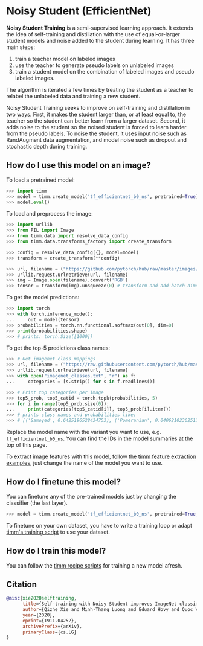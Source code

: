# Noisy Student (EfficientNet)

**Noisy Student Training** is a semi-supervised learning approach. It extends the idea of self-training
and distillation with the use of equal-or-larger student models and noise added to the student during learning. It has three main steps: 

1. train a teacher model on labeled images
2. use the teacher to generate pseudo labels on unlabeled images
3. train a student model on the combination of labeled images and pseudo labeled images. 

The algorithm is iterated a few times by treating the student as a teacher to relabel the unlabeled data and training a new student.

Noisy Student Training seeks to improve on self-training and distillation in two ways. First, it makes the student larger than, or at least equal to, the teacher so the student can better learn from a larger dataset. Second, it adds noise to the student so the noised student is forced to learn harder from the pseudo labels. To noise the student, it uses input noise such as RandAugment data augmentation, and model noise such as dropout and stochastic depth during training.

## How do I use this model on an image?

To load a pretrained model:

```py
>>> import timm
>>> model = timm.create_model('tf_efficientnet_b0_ns', pretrained=True)
>>> model.eval()
```

To load and preprocess the image:

```py 
>>> import urllib
>>> from PIL import Image
>>> from timm.data import resolve_data_config
>>> from timm.data.transforms_factory import create_transform

>>> config = resolve_data_config({}, model=model)
>>> transform = create_transform(**config)

>>> url, filename = ("https://github.com/pytorch/hub/raw/master/images/dog.jpg", "dog.jpg")
>>> urllib.request.urlretrieve(url, filename)
>>> img = Image.open(filename).convert('RGB')
>>> tensor = transform(img).unsqueeze(0) # transform and add batch dimension
```

To get the model predictions:

```py
>>> import torch
>>> with torch.inference_mode():
...     out = model(tensor)
>>> probabilities = torch.nn.functional.softmax(out[0], dim=0)
>>> print(probabilities.shape)
>>> # prints: torch.Size([1000])
```

To get the top-5 predictions class names:

```py
>>> # Get imagenet class mappings
>>> url, filename = ("https://raw.githubusercontent.com/pytorch/hub/master/imagenet_classes.txt", "imagenet_classes.txt")
>>> urllib.request.urlretrieve(url, filename) 
>>> with open("imagenet_classes.txt", "r") as f:
...     categories = [s.strip() for s in f.readlines()]

>>> # Print top categories per image
>>> top5_prob, top5_catid = torch.topk(probabilities, 5)
>>> for i in range(top5_prob.size(0)):
...     print(categories[top5_catid[i]], top5_prob[i].item())
>>> # prints class names and probabilities like:
>>> # [('Samoyed', 0.6425196528434753), ('Pomeranian', 0.04062102362513542), ('keeshond', 0.03186424449086189), ('white wolf', 0.01739676296710968), ('Eskimo dog', 0.011717947199940681)]
```

Replace the model name with the variant you want to use, e.g. `tf_efficientnet_b0_ns`. You can find the IDs in the model summaries at the top of this page.

To extract image features with this model, follow the [timm feature extraction examples](../feature_extraction), just change the name of the model you want to use.

## How do I finetune this model?

You can finetune any of the pre-trained models just by changing the classifier (the last layer).

```py
>>> model = timm.create_model('tf_efficientnet_b0_ns', pretrained=True, num_classes=NUM_FINETUNE_CLASSES)
```
To finetune on your own dataset, you have to write a training loop or adapt [timm's training
script](https://github.com/rwightman/pytorch-image-models/blob/master/train.py) to use your dataset.

## How do I train this model?

You can follow the [timm recipe scripts](../training_script) for training a new model afresh.

## Citation

```BibTeX
@misc{xie2020selftraining,
      title={Self-training with Noisy Student improves ImageNet classification}, 
      author={Qizhe Xie and Minh-Thang Luong and Eduard Hovy and Quoc V. Le},
      year={2020},
      eprint={1911.04252},
      archivePrefix={arXiv},
      primaryClass={cs.LG}
}
```

<!--
Type: model-index
Collections:
- Name: Noisy Student
  Paper:
    Title: Self-training with Noisy Student improves ImageNet classification
    URL: https://paperswithcode.com/paper/self-training-with-noisy-student-improves
Models:
- Name: tf_efficientnet_b0_ns
  In Collection: Noisy Student
  Metadata:
    FLOPs: 488688572
    Parameters: 5290000
    File Size: 21386709
    Architecture:
    - 1x1 Convolution
    - Average Pooling
    - Batch Normalization
    - Convolution
    - Dense Connections
    - Dropout
    - Inverted Residual Block
    - Squeeze-and-Excitation Block
    - Swish
    Tasks:
    - Image Classification
    Training Techniques:
    - AutoAugment
    - FixRes
    - Label Smoothing
    - Noisy Student
    - RMSProp
    - RandAugment
    - Weight Decay
    Training Data:
    - ImageNet
    - JFT-300M
    Training Resources: Cloud TPU v3 Pod
    ID: tf_efficientnet_b0_ns
    LR: 0.128
    Epochs: 700
    Dropout: 0.5
    Crop Pct: '0.875'
    Momentum: 0.9
    Batch Size: 2048
    Image Size: '224'
    Weight Decay: 1.0e-05
    Interpolation: bicubic
    RMSProp Decay: 0.9
    Label Smoothing: 0.1
    BatchNorm Momentum: 0.99
    Stochastic Depth Survival: 0.8
  Code: https://github.com/rwightman/pytorch-image-models/blob/9a25fdf3ad0414b4d66da443fe60ae0aa14edc84/timm/models/efficientnet.py#L1427
  Weights: https://github.com/rwightman/pytorch-image-models/releases/download/v0.1-weights/tf_efficientnet_b0_ns-c0e6a31c.pth
  Results:
  - Task: Image Classification
    Dataset: ImageNet
    Metrics:
      Top 1 Accuracy: 78.66%
      Top 5 Accuracy: 94.37%
- Name: tf_efficientnet_b1_ns
  In Collection: Noisy Student
  Metadata:
    FLOPs: 883633200
    Parameters: 7790000
    File Size: 31516408
    Architecture:
    - 1x1 Convolution
    - Average Pooling
    - Batch Normalization
    - Convolution
    - Dense Connections
    - Dropout
    - Inverted Residual Block
    - Squeeze-and-Excitation Block
    - Swish
    Tasks:
    - Image Classification
    Training Techniques:
    - AutoAugment
    - FixRes
    - Label Smoothing
    - Noisy Student
    - RMSProp
    - RandAugment
    - Weight Decay
    Training Data:
    - ImageNet
    - JFT-300M
    Training Resources: Cloud TPU v3 Pod
    ID: tf_efficientnet_b1_ns
    LR: 0.128
    Epochs: 700
    Dropout: 0.5
    Crop Pct: '0.882'
    Momentum: 0.9
    Batch Size: 2048
    Image Size: '240'
    Weight Decay: 1.0e-05
    Interpolation: bicubic
    RMSProp Decay: 0.9
    Label Smoothing: 0.1
    BatchNorm Momentum: 0.99
    Stochastic Depth Survival: 0.8
  Code: https://github.com/rwightman/pytorch-image-models/blob/9a25fdf3ad0414b4d66da443fe60ae0aa14edc84/timm/models/efficientnet.py#L1437
  Weights: https://github.com/rwightman/pytorch-image-models/releases/download/v0.1-weights/tf_efficientnet_b1_ns-99dd0c41.pth
  Results:
  - Task: Image Classification
    Dataset: ImageNet
    Metrics:
      Top 1 Accuracy: 81.39%
      Top 5 Accuracy: 95.74%
- Name: tf_efficientnet_b2_ns
  In Collection: Noisy Student
  Metadata:
    FLOPs: 1234321170
    Parameters: 9110000
    File Size: 36801803
    Architecture:
    - 1x1 Convolution
    - Average Pooling
    - Batch Normalization
    - Convolution
    - Dense Connections
    - Dropout
    - Inverted Residual Block
    - Squeeze-and-Excitation Block
    - Swish
    Tasks:
    - Image Classification
    Training Techniques:
    - AutoAugment
    - FixRes
    - Label Smoothing
    - Noisy Student
    - RMSProp
    - RandAugment
    - Weight Decay
    Training Data:
    - ImageNet
    - JFT-300M
    Training Resources: Cloud TPU v3 Pod
    ID: tf_efficientnet_b2_ns
    LR: 0.128
    Epochs: 700
    Dropout: 0.5
    Crop Pct: '0.89'
    Momentum: 0.9
    Batch Size: 2048
    Image Size: '260'
    Weight Decay: 1.0e-05
    Interpolation: bicubic
    RMSProp Decay: 0.9
    Label Smoothing: 0.1
    BatchNorm Momentum: 0.99
    Stochastic Depth Survival: 0.8
  Code: https://github.com/rwightman/pytorch-image-models/blob/9a25fdf3ad0414b4d66da443fe60ae0aa14edc84/timm/models/efficientnet.py#L1447
  Weights: https://github.com/rwightman/pytorch-image-models/releases/download/v0.1-weights/tf_efficientnet_b2_ns-00306e48.pth
  Results:
  - Task: Image Classification
    Dataset: ImageNet
    Metrics:
      Top 1 Accuracy: 82.39%
      Top 5 Accuracy: 96.24%
- Name: tf_efficientnet_b3_ns
  In Collection: Noisy Student
  Metadata:
    FLOPs: 2275247568
    Parameters: 12230000
    File Size: 49385734
    Architecture:
    - 1x1 Convolution
    - Average Pooling
    - Batch Normalization
    - Convolution
    - Dense Connections
    - Dropout
    - Inverted Residual Block
    - Squeeze-and-Excitation Block
    - Swish
    Tasks:
    - Image Classification
    Training Techniques:
    - AutoAugment
    - FixRes
    - Label Smoothing
    - Noisy Student
    - RMSProp
    - RandAugment
    - Weight Decay
    Training Data:
    - ImageNet
    - JFT-300M
    Training Resources: Cloud TPU v3 Pod
    ID: tf_efficientnet_b3_ns
    LR: 0.128
    Epochs: 700
    Dropout: 0.5
    Crop Pct: '0.904'
    Momentum: 0.9
    Batch Size: 2048
    Image Size: '300'
    Weight Decay: 1.0e-05
    Interpolation: bicubic
    RMSProp Decay: 0.9
    Label Smoothing: 0.1
    BatchNorm Momentum: 0.99
    Stochastic Depth Survival: 0.8
  Code: https://github.com/rwightman/pytorch-image-models/blob/9a25fdf3ad0414b4d66da443fe60ae0aa14edc84/timm/models/efficientnet.py#L1457
  Weights: https://github.com/rwightman/pytorch-image-models/releases/download/v0.1-weights/tf_efficientnet_b3_ns-9d44bf68.pth
  Results:
  - Task: Image Classification
    Dataset: ImageNet
    Metrics:
      Top 1 Accuracy: 84.04%
      Top 5 Accuracy: 96.91%
- Name: tf_efficientnet_b4_ns
  In Collection: Noisy Student
  Metadata:
    FLOPs: 5749638672
    Parameters: 19340000
    File Size: 77995057
    Architecture:
    - 1x1 Convolution
    - Average Pooling
    - Batch Normalization
    - Convolution
    - Dense Connections
    - Dropout
    - Inverted Residual Block
    - Squeeze-and-Excitation Block
    - Swish
    Tasks:
    - Image Classification
    Training Techniques:
    - AutoAugment
    - FixRes
    - Label Smoothing
    - Noisy Student
    - RMSProp
    - RandAugment
    - Weight Decay
    Training Data:
    - ImageNet
    - JFT-300M
    Training Resources: Cloud TPU v3 Pod
    ID: tf_efficientnet_b4_ns
    LR: 0.128
    Epochs: 700
    Dropout: 0.5
    Crop Pct: '0.922'
    Momentum: 0.9
    Batch Size: 2048
    Image Size: '380'
    Weight Decay: 1.0e-05
    Interpolation: bicubic
    RMSProp Decay: 0.9
    Label Smoothing: 0.1
    BatchNorm Momentum: 0.99
    Stochastic Depth Survival: 0.8
  Code: https://github.com/rwightman/pytorch-image-models/blob/9a25fdf3ad0414b4d66da443fe60ae0aa14edc84/timm/models/efficientnet.py#L1467
  Weights: https://github.com/rwightman/pytorch-image-models/releases/download/v0.1-weights/tf_efficientnet_b4_ns-d6313a46.pth
  Results:
  - Task: Image Classification
    Dataset: ImageNet
    Metrics:
      Top 1 Accuracy: 85.15%
      Top 5 Accuracy: 97.47%
- Name: tf_efficientnet_b5_ns
  In Collection: Noisy Student
  Metadata:
    FLOPs: 13176501888
    Parameters: 30390000
    File Size: 122404944
    Architecture:
    - 1x1 Convolution
    - Average Pooling
    - Batch Normalization
    - Convolution
    - Dense Connections
    - Dropout
    - Inverted Residual Block
    - Squeeze-and-Excitation Block
    - Swish
    Tasks:
    - Image Classification
    Training Techniques:
    - AutoAugment
    - FixRes
    - Label Smoothing
    - Noisy Student
    - RMSProp
    - RandAugment
    - Weight Decay
    Training Data:
    - ImageNet
    - JFT-300M
    Training Resources: Cloud TPU v3 Pod
    ID: tf_efficientnet_b5_ns
    LR: 0.128
    Epochs: 350
    Dropout: 0.5
    Crop Pct: '0.934'
    Momentum: 0.9
    Batch Size: 2048
    Image Size: '456'
    Weight Decay: 1.0e-05
    Interpolation: bicubic
    RMSProp Decay: 0.9
    Label Smoothing: 0.1
    BatchNorm Momentum: 0.99
    Stochastic Depth Survival: 0.8
  Code: https://github.com/rwightman/pytorch-image-models/blob/9a25fdf3ad0414b4d66da443fe60ae0aa14edc84/timm/models/efficientnet.py#L1477
  Weights: https://github.com/rwightman/pytorch-image-models/releases/download/v0.1-weights/tf_efficientnet_b5_ns-6f26d0cf.pth
  Results:
  - Task: Image Classification
    Dataset: ImageNet
    Metrics:
      Top 1 Accuracy: 86.08%
      Top 5 Accuracy: 97.75%
- Name: tf_efficientnet_b6_ns
  In Collection: Noisy Student
  Metadata:
    FLOPs: 24180518488
    Parameters: 43040000
    File Size: 173239537
    Architecture:
    - 1x1 Convolution
    - Average Pooling
    - Batch Normalization
    - Convolution
    - Dense Connections
    - Dropout
    - Inverted Residual Block
    - Squeeze-and-Excitation Block
    - Swish
    Tasks:
    - Image Classification
    Training Techniques:
    - AutoAugment
    - FixRes
    - Label Smoothing
    - Noisy Student
    - RMSProp
    - RandAugment
    - Weight Decay
    Training Data:
    - ImageNet
    - JFT-300M
    Training Resources: Cloud TPU v3 Pod
    ID: tf_efficientnet_b6_ns
    LR: 0.128
    Epochs: 350
    Dropout: 0.5
    Crop Pct: '0.942'
    Momentum: 0.9
    Batch Size: 2048
    Image Size: '528'
    Weight Decay: 1.0e-05
    Interpolation: bicubic
    RMSProp Decay: 0.9
    Label Smoothing: 0.1
    BatchNorm Momentum: 0.99
    Stochastic Depth Survival: 0.8
  Code: https://github.com/rwightman/pytorch-image-models/blob/9a25fdf3ad0414b4d66da443fe60ae0aa14edc84/timm/models/efficientnet.py#L1487
  Weights: https://github.com/rwightman/pytorch-image-models/releases/download/v0.1-weights/tf_efficientnet_b6_ns-51548356.pth
  Results:
  - Task: Image Classification
    Dataset: ImageNet
    Metrics:
      Top 1 Accuracy: 86.45%
      Top 5 Accuracy: 97.88%
- Name: tf_efficientnet_b7_ns
  In Collection: Noisy Student
  Metadata:
    FLOPs: 48205304880
    Parameters: 66349999
    File Size: 266853140
    Architecture:
    - 1x1 Convolution
    - Average Pooling
    - Batch Normalization
    - Convolution
    - Dense Connections
    - Dropout
    - Inverted Residual Block
    - Squeeze-and-Excitation Block
    - Swish
    Tasks:
    - Image Classification
    Training Techniques:
    - AutoAugment
    - FixRes
    - Label Smoothing
    - Noisy Student
    - RMSProp
    - RandAugment
    - Weight Decay
    Training Data:
    - ImageNet
    - JFT-300M
    Training Resources: Cloud TPU v3 Pod
    ID: tf_efficientnet_b7_ns
    LR: 0.128
    Epochs: 350
    Dropout: 0.5
    Crop Pct: '0.949'
    Momentum: 0.9
    Batch Size: 2048
    Image Size: '600'
    Weight Decay: 1.0e-05
    Interpolation: bicubic
    RMSProp Decay: 0.9
    Label Smoothing: 0.1
    BatchNorm Momentum: 0.99
    Stochastic Depth Survival: 0.8
  Code: https://github.com/rwightman/pytorch-image-models/blob/9a25fdf3ad0414b4d66da443fe60ae0aa14edc84/timm/models/efficientnet.py#L1498
  Weights: https://github.com/rwightman/pytorch-image-models/releases/download/v0.1-weights/tf_efficientnet_b7_ns-1dbc32de.pth
  Results:
  - Task: Image Classification
    Dataset: ImageNet
    Metrics:
      Top 1 Accuracy: 86.83%
      Top 5 Accuracy: 98.08%
- Name: tf_efficientnet_l2_ns
  In Collection: Noisy Student
  Metadata:
    FLOPs: 611646113804
    Parameters: 480310000
    File Size: 1925950424
    Architecture:
    - 1x1 Convolution
    - Average Pooling
    - Batch Normalization
    - Convolution
    - Dense Connections
    - Dropout
    - Inverted Residual Block
    - Squeeze-and-Excitation Block
    - Swish
    Tasks:
    - Image Classification
    Training Techniques:
    - AutoAugment
    - FixRes
    - Label Smoothing
    - Noisy Student
    - RMSProp
    - RandAugment
    - Weight Decay
    Training Data:
    - ImageNet
    - JFT-300M
    Training Resources: Cloud TPU v3 Pod
    Training Time: 6 days
    ID: tf_efficientnet_l2_ns
    LR: 0.128
    Epochs: 350
    Dropout: 0.5
    Crop Pct: '0.96'
    Momentum: 0.9
    Batch Size: 2048
    Image Size: '800'
    Weight Decay: 1.0e-05
    Interpolation: bicubic
    RMSProp Decay: 0.9
    Label Smoothing: 0.1
    BatchNorm Momentum: 0.99
    Stochastic Depth Survival: 0.8
  Code: https://github.com/rwightman/pytorch-image-models/blob/9a25fdf3ad0414b4d66da443fe60ae0aa14edc84/timm/models/efficientnet.py#L1520
  Weights: https://github.com/rwightman/pytorch-image-models/releases/download/v0.1-weights/tf_efficientnet_l2_ns-df73bb44.pth
  Results:
  - Task: Image Classification
    Dataset: ImageNet
    Metrics:
      Top 1 Accuracy: 88.35%
      Top 5 Accuracy: 98.66%
-->